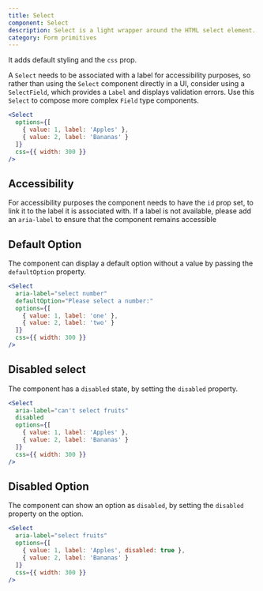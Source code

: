 ```yaml
---
title: Select
component: Select
description: Select is a light wrapper around the HTML select element.
category: Form primitives
---
```


It adds default styling and the `css` prop.

A `Select` needs to be associated with a label for accessibility purposes, so rather than using the `Select` component directly in a UI, consider using a `SelectField`, which provides a `Label` and displays validation errors. Use this `Select` to compose more complex `Field` type components.

```jsx preview
<Select
  options={[
    { value: 1, label: 'Apples' },
    { value: 2, label: 'Bananas' }
  ]}
  css={{ width: 300 }}
/>
```

## Accessibility

For accessibility purposes the component needs to have the `id` prop set, to link it to the label it is associated with. If a label is not available, please add an `aria-label` to ensure that the component remains accessible

## Default Option

The component can display a default option without a value by passing the `defaultOption` property.

```jsx preview
<Select
  aria-label="select number"
  defaultOption="Please select a number:"
  options={[
    { value: 1, label: 'one' },
    { value: 2, label: 'two' }
  ]}
  css={{ width: 300 }}
/>
```

## Disabled select

The component has a `disabled` state, by setting the `disabled` property.

```jsx preview
<Select
  aria-label="can't select fruits"
  disabled
  options={[
    { value: 1, label: 'Apples' },
    { value: 2, label: 'Bananas' }
  ]}
  css={{ width: 300 }}
/>
```

## Disabled Option

The component can show an option as `disabled`, by setting the `disabled` property on the option.

```jsx preview
<Select
  aria-label="select fruits"
  options={[
    { value: 1, label: 'Apples', disabled: true },
    { value: 2, label: 'Bananas' }
  ]}
  css={{ width: 300 }}
/>
```
